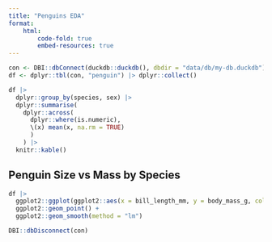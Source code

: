 ```yaml
---
title: "Penguins EDA"
format: 
    html:
        code-fold: true
        embed-resources: true
---
```



```r
con <- DBI::dbConnect(duckdb::duckdb(), dbdir = "data/db/my-db.duckdb")
df <- dplyr::tbl(con, "penguin") |> dplyr::collect()

```


```r
df |> 
  dplyr::group_by(species, sex) |> 
  dplyr::summarise(
    dplyr::across(
      dplyr::where(is.numeric), 
      \(x) mean(x, na.rm = TRUE)
      )
    ) |> 
  knitr::kable()
```

## Penguin Size vs Mass by Species

```r
df |> 
  ggplot2::ggplot(ggplot2::aes(x = bill_length_mm, y = body_mass_g, color = species)) +
  ggplot2::geom_point() + 
  ggplot2::geom_smooth(method = "lm")
```


```r
DBI::dbDisconnect(con)
```
